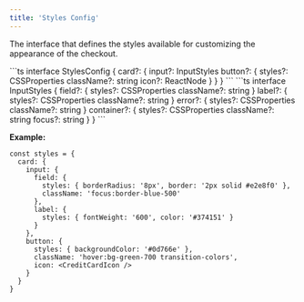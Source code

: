 ```yaml
---
title: 'Styles Config'
---
```


The interface that defines the styles available for customizing the appearance of the checkout.

<Accordion title="StylesConfig object">
```ts
interface StylesConfig {
  card?: {
    input?: InputStyles
    button?: {
      styles?: CSSProperties
      className?: string
      icon?: ReactNode
    }
  }
}
```

<Accordion title="InputStyles object">
```ts
interface InputStyles {
  field?: {
    styles?: CSSProperties
    className?: string
  }
  label?: {
    styles?: CSSProperties
    className?: string
  }
  error?: {
    styles?: CSSProperties
    className?: string
  }
  container?: {
    styles?: CSSProperties
    className?: string
    focus?: string
  }
}
```
</Accordion>

**Example:**
```tsx
const styles = {
  card: {
    input: {
      field: {
        styles: { borderRadius: '8px', border: '2px solid #e2e8f0' },
        className: 'focus:border-blue-500'
      },
      label: {
        styles: { fontWeight: '600', color: '#374151' }
      }
    },
    button: {
      styles: { backgroundColor: '#0d766e' },
      className: 'hover:bg-green-700 transition-colors',
      icon: <CreditCardIcon />
    }
  }
}
```
</Accordion>
